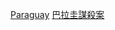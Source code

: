 {{Catnav|頁面分類|人物|各國人物|各國謀殺案受害者}}
{{Catnav|頁面分類|人物|逝世|特殊原因逝世者|謀殺受害者|各國謀殺案受害者}}
{{Catnav|頁面分類|社會|社會問題|犯罪|謀殺|謀殺受害者|各國謀殺案受害者}}
{{Catnav|頁面分類|社會|社會問題|犯罪|謀殺|各國謀殺案|巴拉圭謀殺案}}
{{Catnav|頁面分類|社會科學|社會學|刑事學|犯罪|謀殺|各國謀殺案|巴拉圭謀殺案}}
{{Catnav|頁面分類|社會科學|心理學|行為|犯罪|謀殺|各國謀殺案|巴拉圭謀殺案}}

[[Category:各國謀殺案受害者|Paraguay]]
[[Category:巴拉圭謀殺案|]]